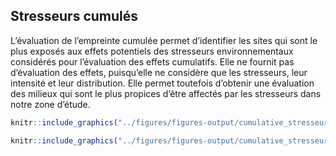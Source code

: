 ## Stresseurs cumulés

L'évaluation de l'empreinte cumulée permet d'identifier les sites qui sont
le plus exposés aux effets potentiels des stresseurs environnementaux
considérés pour l'évaluation des effets cumulatifs. Elle ne fournit pas
d'évaluation des effets, puisqu'elle ne considère que les stresseurs,
leur intensité et leur distribution. Elle permet toutefois d'obtenir une
évaluation des milieux qui sont le plus propices d'être affectés par les
stresseurs dans notre zone d'étude.

```r
knitr::include_graphics("../figures/figures-output/cumulative_stresseurs.png")
```

```r
knitr::include_graphics("../figures/figures-output/cumulative_stresseurs_norm.png")
```
